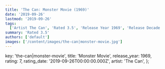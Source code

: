 ```yaml
---
title: 'The Can: Monster Movie (1969)'
date: '2019-09-26'
lastmod: '2019-09-26'
tags:
  ['Artist The Can', 'Rated 3.5', 'Release Year 1969', 'Release Decade 1960']
summary: 'Rated 3.5'
authors: ['default']
images: ['/content/images/the-can|monster-movie.jpg']
---
```


  key: 'the-can|monster-movie',
  title: 'Monster Movie',
  release_year: 1969,
  rating: 7,
  rating_date: '2019-09-26T00:00:00.000Z',
  artist: 'The Can',
};

<MusicRating data={data} />
